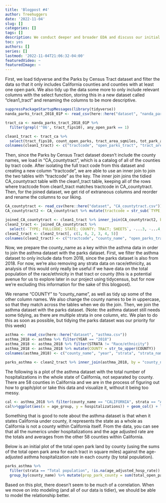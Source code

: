 ```yaml
---
title: 'Blogpost #4'
author: Treehuggers
date: '2022-11-04'
slug: []
categories: []
tags: []
description: We conduct deeper and broader EDA and discuss our initial thoughts and results for modeling.
toc: yes
authors: []
series: []
lastmod: '2022-11-04T21:06:32-04:00'
featuredVideo: ~
featuredImage: ~
---
```


First, we load tidyverse and the Parks by Census Tract dataset and filter the data so that it only includes California counties and counties with at least one open park. We also tidy up the data some more to only include relevant columns with the select function, storing this in a new dataset called "clean1_tract" and renaming the columns to be more descriptive.

```r
suppressPackageStartupMessages(library(tidyverse))
nanda_parks_tract_2018_01P <- read_csv(here::here("dataset", "nanda_parks_tract_2018_01P.csv"))

tract_ca <- nanda_parks_tract_2018_01P %>% 
  filter(grepl('^06', tract_fips10), any_open_park == 1)

clean1_tract <- tract_ca %>% 
  select(tract_fips10, count_open_parks, tract_area_sqmiles, tot_park_area_sqmiles, prop_park_area_tract)
colnames(clean1_tract) <- c("tractcode", "open_parks_tract", "tract_area_sqmiles", "total_open_park_area_sqmiles", "prop_open_park_land_within_tract") 
```

Then, since the Parks by Census Tract dataset doesn't include the county names, we load in "CA_countytract", which is a catalog of all of the counties by tract code. After isolating the full tract code from this dataset and creating a new column "tractcode", we are able to use an inner join to join the two tables with "tractcode" as the key. The inner join joins the tidied CA_countytract table with the clean1_tract table, keeping all of the rows where tractcode from clean1_tract matches tractcode in CA_countytract. Then, for the joined dataset, we get rid of extraneous columns and reorder and rename the columns to our liking.

```r
CA_countytract <- read_csv(here::here("dataset", "CA_countytract.csv"))
CA_countytract2 <- CA_countytract %>% mutate(tractcode = str_sub(`TYPE; FULLCODE; STATE; COUNTY; TRACT; SHEETS`, 7, 17))

joined_CA_countytract <- clean1_tract %>% inner_join(CA_countytract2, by = "tractcode")
clean2_tract <- joined_CA_countytract %>% 
  select(-`TYPE; FULLCODE; STATE; COUNTY; TRACT; SHEETS`, -...3, -...4, -...5, -...6)
clean2_tract <- clean2_tract[, c(1, 6, 2, 3, 4, 5)]
colnames(clean2_tract) <- c("tractcode", "county_name", "open_parks_tract", "tract_area_sqmiles", "total_open_park_area_sqmiles", "prop_open_park_land_within_tract")
```

Now, we prepare the county_name as a key within the asthma data in order to join the asthma dataset with the parks dataset. First, we filter the asthma dataset to only include data from 2018, since the parks dataset is also from 2018. For now, we're also removing any strata data on race/ethnicity, as analysis of this would only really be useful if we have data on the total population of the race/ethnicity in that tract or county (this is a potential avenue for us to explore later in our project using tidycensus, but for now we're excluding this information for the sake of this blogpost).

We rename "COUNTY" to "county_name", as well as tidy up some of the other column names. We also change the county names to be in uppercase, so that they match across the tables when we do the join. Then, we join the asthma dataset with the parks dataset. (Note: the asthma dataset still needs some tidying, as there are multiple strata in one column, etc. We plan to do this as soon as possible, but tidying the parks dataset was our priority for this week)

```r
asthma <- read_csv(here::here("dataset", "asthma.csv"))
asthma_2018 <- asthma %>% filter(YEAR == "2018")
asthma_2018 <- asthma_2018 %>% filter(STRATA != "Race/ethnicity")
asthma_2018 <- asthma_2018 %>% mutate(COUNTY = str_to_upper(COUNTY))
colnames(asthma_2018) <- c("county_name", "year", "strata", "strata_name", "age_group", "hospitalizations", "age_adjusted_hosp_rate", "comment")

parks_asthma <- clean2_tract %>% inner_join(asthma_2018, by = "county_name")
```

The following is a plot of the asthma dataset with the total number of hospitalizations in the whole state of California, not separated by county. There are 58 counties in California and we are in the process of figuring out how to graph/plot or take this data and visualize it, without it being too messy.

```r
cal <- asthma_2018 %>% filter(county_name == "CALIFORNIA", strata == "Age groups", !is.na(hospitalizations)) %>% group_by(age_group)
cal%>%ggplot(aes(x = age_group, y = hospitalizations)) + geom_col() + labs(x = "Age Groups", y = "Total Hospitalizations in CA")
```

Something that is good to note about the asthma dataset is that when it states California under county, it represents the state as a whole as California is not a county within California itself. From the data, you can see that all the numerics under hospitalizations and the age adjusted rate are the totals and averages from the other 58 counties within California.

Below is an initial plot of the total open park land by county (using the sums of the total open park area for each tract in square miles) against the age-adjusted asthma hospitalization rate in each county (by total population).

```r
parks_asthma %>% 
  filter(strata == "Total population", !is.na(age_adjusted_hosp_rate)) %>%
  group_by(county_name) %>% mutate(prop_park_county = sum(total_open_park_area_sqmiles)) %>% ggplot(aes(y = prop_park_county, x = age_adjusted_hosp_rate)) + geom_point() + labs(x = "Age-Adjusted Asthma Hospitalization Rate in County (Total Population)", y = "Total Open Park Land by County (Square Miles)")
```

Based on this plot, there doesn't seem to be much of a correlation. When we move on into modeling (and all of our data is tidier), we should be able to model the relationship better.




